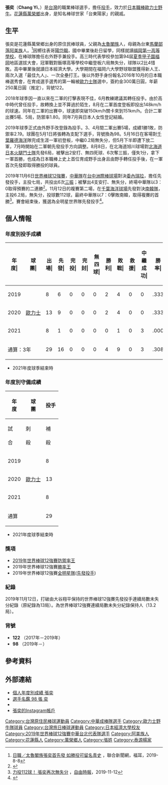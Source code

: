 {{Infobox NPB player|
|name=張奕|
|image=|
|width=300|
|position=投手|
|team=歐力士野牛|
|number=98|
|bats=右|
|throws=右|
|birthdate={{birth_date_and_age|1994|2|26|mf=y}}|
|birthplace={{TWN}}[[花蓮縣|花蓮縣]][[萬榮鄉|萬榮鄉]]西林村|
|debutdate=5月16日
|debutyear=2019年
|debutteam=歐力士野牛
|statyear=2021年球季
|stat1label=勝投－敗投
|stat1value=4－9
|stat2label=中繼－救援
|stat2value=3－0
|stat3label=三振－四死
|stat3value=78－27
|stat4label=防禦率
|stat4value=5.88
|teams=<nowiki></nowiki> 
* 福岡第一高等學校
* [[日本經濟大學|日本經濟大學]]
* [[歐力士野牛|歐力士野牛]]（2017年－）
}}
{{Japanese|japanese=張 奕|kana=ちょう やく|romaji=Chō Yaku}}

'''張奕'''（'''Chang Yi'''，{{bd|1994年|2月26日|catIdx=Cho, Yaku}}）是[[台灣|台灣]]的職業棒球選手，擔任[[投手|投手]]，效力於[[日本職棒|日本職棒]][[歐力士野牛|歐力士野牛]]。[[花蓮縣|花蓮縣]][[萬榮鄉|萬榮鄉]]出身，是知名棒球世家「台東陽家」的親戚。

==生平==
張奕是花蓮縣萬榮鄉出身的原住民棒球員，父親為[[太魯閣族|太魯閣族]]人，母親為台東[[馬蘭部落|馬蘭部落]][[阿美族|阿美族]]人。<ref>[https://udn.com/news/story/8280/3976307 日職／太魯閣族張奕首先發 如勝投可留名青史] {{Wayback|url=https://udn.com/news/story/8280/3976307 |date=20191109105430 }}，聯合新聞網，福耳，2019-8-8</ref>因嚮往表哥[[陽岱鋼|陽岱鋼]]，國中畢業後赴日留學，同樣就讀[[福岡第一高等學校|福岡第一高等學校]]，在棒球隊擔任右外野手兼投手。高三時代表學校參加第94屆[[夏季甲子園|夏季甲子園]][[福岡|福岡]]地區選拔大會，冠軍戰對飯塚高等學校中繼登板六局無失分，球隊以2比4惜敗。高中畢業後就讀日本經濟大學。大學期間在福岡六大學野球聯盟獲得新人王、兩次入選「最佳九人」、一次全壘打王。後以外野手身份報名2016年10月的日本職棒選秀會，在育成選手選秀的第一輪被[[歐力士隊|歐力士隊]]選中，簽約金300萬日圓，年薪250萬日圓（推定），背號122。

2018年球季因一直以來在二軍的打擊表現不佳，6月教練建議其轉任投手。由於高中時代曾任投手，故轉換上並不算過於陌生，8月在二軍首度登板即投出148km/h的球速。同年在二軍的出賽中，球速即突破150km/h關卡來到151km/h。合計二軍出賽5場、5局，防禦率1.80。同年7月與日本人女性登記結婚。　

2019年球季正式由外野手改登錄為投手。3、4月間二軍出賽5場，成績1勝1敗，防禦率2.19。球團在5月1日將張轉為支配下選手，背號換為98。5月16日在客場對[[千葉羅德海洋|千葉羅德海洋]]隊完成生涯一軍初登板，中繼0.2局無失分，但5月下半即遭下放二軍，7月時開始在二軍朝先發投手方向調整。8月8日，在北海道旭川球場對[[北海道日本火腿鬥士隊|北海道日本火腿鬥士隊]]先發6局，被擊出2安打、無四死球、6次奪三振，僅失1分，拿下一軍首勝，也成為日本職棒上史上首位育成野手出身且由野手轉任投手後，在一軍首次先發即取得勝投的球員。

2019年11月6日[[世界棒球12強賽|世界棒球12強賽]]，[[中華成棒隊|中華隊]]在[[台中洲際棒球場|台中洲際棒球場]]對決[[委內瑞拉棒球代表隊|委內瑞拉]]，擔任先發投手，主投七局，共投出6次[[三振|三振]]；被擊出4支安打、無失分，終場中華隊以3：0取得預賽的二連勝<ref>{{cite web|url=https://sports.ltn.com.tw/news/paper/1330361|title=12強賽》張奕7局0失分 敵方教頭也服氣|publisher=自由時報|date=2019-11-07|accessdate=2019-11-12|archive-date=2019-11-12|archive-url=https://web.archive.org/web/20191112131232/https://sports.ltn.com.tw/news/paper/1330361|dead-url=no}}</ref>。11月12日的複賽第二場，在[[千葉海洋球場|千葉海洋球場]]先發對決[[韓國棒球代表隊|南韓隊]]，主投6.2局，無失分，投球數112球，最終中華隊以7：0擊敗南韓，取得複賽的首勝<ref>[https://sports.ltn.com.tw/news/breakingnews/2975688 力投112球！ 張奕再次無失分] {{Wayback|url=https://sports.ltn.com.tw/news/breakingnews/2975688 |date=20200805225955 }}，[[自由時報|自由時報]]，2019-11-12</ref>。賽會結束後，獲選為全明星世界隊先發投手<ref>{{cite web|url=https://sports.ltn.com.tw/news/breakingnews/2981165|title=12強》個人獎項出爐！ 張奕、王威晨雙雙得獎|publisher=自由時報|author=倪婉君|date=2019-11-17|accessdate=2019-11-18|archive-date=2021-03-01|archive-url=https://web.archive.org/web/20210301104353/https://sports.ltn.com.tw/news/breakingnews/2981165|dead-url=no}}</ref>。


== 個人情報 ==
=== 年度別投手成績 ===
{| class="wikitable" style="text-align:right; font-size:small"
|-bgcolor="#efefef"
!年<br>度|!!球<br>團|!!出<br>場|!!先<br>發|!!完<br>投|!!完<br>封|!!無<br>四<br>球|!!勝<br>利|!!敗<br>戰|!!救<br>援|!!中<br>繼<br>成<br>功|!!勝<br>率|!!打<br>者|!!投<br>球<br>局<br>數|!!被<br>安<br>打|!!被<br>全<br>壘<br>打|!!保<br>送|!!敬<br>遠|!!觸<br>身<br>球|!!三<br>振<br>數|!!暴<br>投|!!犯<br>規|!!失分|!!自<br>責<br>分|!!防<br>禦<br>率|!!WHIP
|-
|style="text-align:center;"|2019
|rowspan="3" style="text-align:center; white-space:nowrap;"|[[歐力士野牛|歐力士]]
|8||6||0||0||0||2||4||0||0||.333||126||27.1||36||7||9||0||1||17||1||0||20||18||5.93||1.65
|-
|style="text-align:center;"|2020
|13||9||0||0||0||2||4||0||0||.333||212||48.0||50||5||16||0||2||46||1||1||26||23||4.31||1.38
|-
|style="text-align:center;"|2021
|8||1||0||0||0||0||1||0||3||.000||54||10.1||21||4||2||0||0||15||0||0||15||15||13.06||2.23
|-
!colspan="2"|通算：3年
|29||16||0||0||0||4||9||0||3||.308||392||85.2||107||16||27||0||3||78||2||1||61||56||5.88||1.56
|}
* 2021年度球季結束時

=== 年度別守備成績 ===
{| class="wikitable" style="text-align: right; font-size: small; border-collapse:collapse; padding: 1px;"
!rowspan="2"|年<br />度!!rowspan="2"|球<br />團!!colspan="6"|投手
|-style="line-height:1.25em;"
!試<br /><br />合!!刺<br /><br />殺!!補<br /><br />殺!!失<br /><br />誤!!雙<br /><br />殺!!守<br />備<br />率
|-
|style="text-align:center;"|2019
|rowspan="3" style="text-align: center; white-space:nowrap;"|[[歐力士野牛|歐力士]]
|8||0||4||0||0||1.000
|-
|style="text-align:center;"|2020
|13||1||8||0||0||1.000
|-
|style="text-align:center;"|2021
|8||1||0||0||0||1.000
|-
!colspan="2"|通算
|29||2||12||0||0||1.000
|}
* 2021年度球季結束時

=== 獎項 ===
*[[2019年世界棒球12強賽|2019年世界棒球12強賽]][[2019年世界棒球12強賽#獎項名單|防禦率王]]
*2019年世界棒球12強賽[[2019年世界棒球12強賽#獎項名單|勝率王]]
*2019年世界棒球12強賽[[2019年世界棒球12強賽#獎項名單|全明星隊]]([[先發投手|先發投手]])

=== 紀錄 ===
2019年11月12日，打破由大谷翔平保持的世界棒球12強賽先發投手連續局數未失分紀錄（原紀錄為13局）。為世界棒球12強賽連續局數未失分紀錄保持人（13.2局）。

=== 背號 ===
* '''122''' （2017年－2019年）
* '''98''' （2019年－）

== 參考資料 ==
{{reflist}}

== 外部連結 ==
* [http://npb.jp/bis/players/41245134.html 個人年度別成績 張奕] {{Wayback|url=http://npb.jp/bis/players/41245134.html |date=20211211190717 }} {{ja icon}}
* [http://www.buffaloes.co.jp/team/player/detail/2019_98.html 選手名鑑 98 張 奕] {{Wayback|url=http://www.buffaloes.co.jp/team/player/detail/2019_98.html |date=20210630105649 }} {{ja icon}}
* {{台灣棒球維基館|張奕}}
*[https://instagram.com/cho_yaku 張奕的Instagram帳戶]

{{歐力士野牛球團球員名單}}
{{2019年世界棒球12強賽中華成棒代表隊}}
{{DEFAULTSORT:Chang Yi}}
[[Category:台灣原住民棒球運動員|Category:台灣原住民棒球運動員]]
[[Category:中華成棒隊選手|Category:中華成棒隊選手]]
[[Category:歐力士野牛隊球員|Category:歐力士野牛隊球員]]
[[Category:台灣旅日棒球運動員|Category:台灣旅日棒球運動員]]
[[Category:日本經濟大學校友|Category:日本經濟大學校友]]
[[Category:2019年世界棒球12強賽中華台北代表隊選手|Category:2019年世界棒球12強賽中華台北代表隊選手]]
[[Category:阿美族人|Category:阿美族人]]
[[Category:花蓮縣人|Category:花蓮縣人]]
[[Category:萬榮鄉人|Category:萬榮鄉人]]
[[Category:張姓|Category:張姓]]
[[Category:泰源楊家|Category:泰源楊家]]